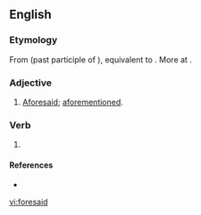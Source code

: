 ==English==

===Etymology===
From {{etyl|enm|en}} {{term|foresaid|lang=enm}} (past participle of {{term|foresayen|lang=enm}}), equivalent to {{prefix|fore|said|lang=en}}. More at {{l/en|foresay}}.

===Adjective===
{{en-adj|-}}
# {{context|rare|lang=en}} [[aforesaid|Aforesaid]]; [[aforementioned]].

===Verb===
{{head|en|verb form}}

# {{en-past of|foresay|lang=en}}

====References====
* {{R:OED2}}

[[vi:foresaid]]